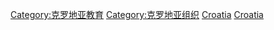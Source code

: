 [[Category:克罗地亚教育|Category:克罗地亚教育]]
[[Category:克罗地亚组织|Category:克罗地亚组织]]
[[Category:各国大学|Croatia]]
[[Category:欧洲大学|Croatia]]